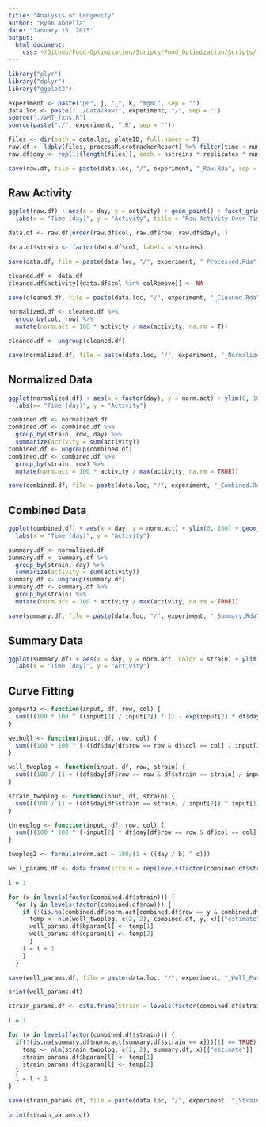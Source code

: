 ```yaml
---
title: "Analysis of Longevity"
author: "Ryan Abdella"
date: "January 15, 2015"
output:
  html_document:
    css: ~/Github/Food-Optimization/Scripts/Food_Optimization/Scripts/foghorn_edited.css
---
```



```r

library("plyr")
library("dplyr")
library("ggplot2")

experiment <- paste("p0", j, "_", k, "mgmL", sep = "")
data.loc <- paste("../Data/Raw/", experiment, "/", sep = "")
source("./wMT_fxns.R")
source(paste("./", experiment, ".R", sep = ""))

```


```r

files <- dir(path = data.loc, plateID, full.names = T)
raw.df <- ldply(files, processMicrotrackerReport) %>% filter(time < num_bins * 2 + 1)
raw.df$day <- rep(1:(length(files)), each = nstrains * replicates * num_bins)

save(raw.df, file = paste(data.loc, "/", experiment, "_Raw.Rda", sep = ""), ascii = TRUE)

```

## Raw Activity

```r

ggplot(raw.df) + aes(x = day, y = activity) + geom_point() + facet_grid(row ~ col) +
  labs(x = "Time (day)", y = "Activity", title = "Raw Activity Over Time")

```


```r

data.df <- raw.df[order(raw.df$col, raw.df$row, raw.df$day), ]

data.df$strain <- factor(data.df$col, labels = strains)

save(data.df, file = paste(data.loc, "/", experiment, "_Processed.Rda", sep = ""), ascii = TRUE)

```


```r

cleaned.df <- data.df
cleaned.df$activity[(data.df$col %in% colRemove)] <- NA

save(cleaned.df, file = paste(data.loc, "/", experiment, "_Cleaned.Rda", sep = ""), ascii = TRUE)

```


```r

normalized.df <- cleaned.df %>%
  group_by(col, row) %>%
  mutate(norm.act = 100 * activity / max(activity, na.rm = T))

cleaned.df <- ungroup(cleaned.df)

save(normalized.df, file = paste(data.loc, "/", experiment, "_Normalized.Rda", sep = ""), ascii = TRUE)

```

## Normalized Data

```r

ggplot(normalized.df) + aes(x = factor(day), y = norm.act) + ylim(0, 100) + geom_boxplot() + facet_grid(row ~ strain) +
  labs(x= "Time (day)", y = "Activity")

```


```r

combined.df <- normalized.df
combined.df <- combined.df %>%
  group_by(strain, row, day) %>%
  summarize(activity = sum(activity))
combined.df <- ungroup(combined.df)
combined.df <- combined.df %>%
  group_by(strain, row) %>%
  mutate(norm.act = 100 * activity / max(activity, na.rm = TRUE))

save(combined.df, file = paste(data.loc, "/", experiment, "_Combined.Rda", sep = ""), ascii = TRUE)

```

## Combined Data

```r

ggplot(combined.df) + aes(x = day, y = norm.act) + ylim(0, 100) + geom_line() + facet_grid(row ~ strain) +
  labs(x = "Time (day)", y = "Activity")

```

```r

summary.df <- normalized.df
summary.df <- summary.df %>%
  group_by(strain, day) %>%
  summarize(activity = sum(activity))
summary.df <- ungroup(summary.df)
summary.df <- summary.df %>%
  group_by(strain) %>%
  mutate(norm.act = 100 * activity / max(activity, na.rm = TRUE))

save(summary.df, file = paste(data.loc, "/", experiment, "_Summary.Rda", sep = ""), ascii = TRUE)

```

## Summary Data

```r

ggplot(summary.df) + aes(x = day, y = norm.act, color = strain) + ylim(0, 100) + geom_line() +
  labs(x = "Time (day)", y = "Activity")

```

## Curve Fitting

```r

gompertz <- function(input, df, row, col) {
  sum(((100 * 100 ^ ((input[1] / input[2]) * (1 - exp(input[2] * df$day[df$row == row & df$col == col])))) - df$norm.act[df$row == row & df$col == col]) ^ 2)
}

weibull <- function(input, df, row, col) {
  sum(((100 * 100 ^ (-((df$day[df$row == row & df$col == col] / input[2]) ^ input[1]))) - df$norm.act[df$row == row & df$col == col]) ^ 2)
}

well_twoplog <- function(input, df, row, strain) {
  sum(((100 / (1 + ((df$day[df$row == row & df$strain == strain] / input[2]) ^ input[1]))) - df$norm.act[df$row == row & df$strain == strain]) ^ 2)
}

strain_twoplog <- function(input, df, strain) {
  sum(((100 / (1 + ((df$day[df$strain == strain] / input[2]) ^ input[1]))) - df$norm.act[df$strain == strain]) ^ 2)
}

threeplog <- function(input, df, row, col) {
  sum(((100 * 100 ^ (-input[2] * df$day[df$row == row & df$col == col] - (input[2] / input[3]) * ln((input[1] - (input[2] - input[1]) * exp(-input[3] * df$day[df$row == row & df$col == col])) / input[2]))) - df$norm.act[df$row == row & df$col == col]) ^ 2)
}

twoplog2 <- formula(norm.act ~ 100/(1 + ((day / b) ^ c)))

well_params.df <- data.frame(strain = rep(levels(factor(combined.df$strain)), each = length(levels(factor(combined.df$row)))), row = rep(levels(factor(combined.df$row)), length(levels(factor(combined.df$strain)))), bparam = rep(0, length(strains) * replicates), cparam = rep(0, length(strains) * replicates))

l = 1

for (x in levels(factor(combined.df$strain))) {
  for (y in levels(factor(combined.df$row))) {
    if (!(is.na(combined.df$norm.act[combined.df$row == y & combined.df$strain == x]))[1] == TRUE) {
      temp <- nlm(well_twoplog, c(2, 2), combined.df, y, x)[["estimate"]]
      well_params.df$bparam[l] <- temp[1]
      well_params.df$cparam[l] <- temp[2]
      }
    l = l + 1
    }
  }

save(well_params.df, file = paste(data.loc, "/", experiment, "_Well_Params.Rda", sep = ""), ascii = TRUE)

print(well_params.df)

strain_params.df <- data.frame(strain = levels(factor(combined.df$strain)), bparam = rep(0, length(strains)), cparam = rep(0, length(strains)))

l = 1

for (x in levels(factor(combined.df$strain))) {
  if(!(is.na(summary.df$norm.act[summary.df$strain == x]))[1] == TRUE) {
    temp <- nlm(strain_twoplog, c(2, 2), summary.df, x)[["estimate"]]
    strain_params.df$bparam[l] <- temp[1]
    strain_params.df$cparam[l] <- temp[2]
  }
  l = l + 1
}

save(strain_params.df, file = paste(data.loc, "/", experiment, "_Strain_Params.Rda", sep = ""), ascii = TRUE)

print(strain_params.df)

```

